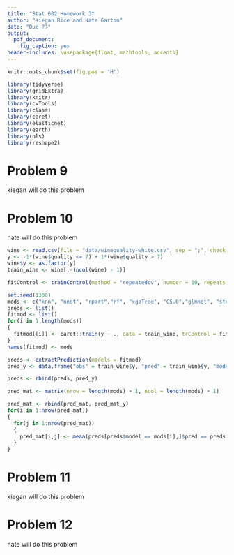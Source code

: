 ```yaml
---
title: "Stat 602 Homework 3"
author: "Kiegan Rice and Nate Garton"
date: "Due ??"
output: 
  pdf_document: 
    fig_caption: yes
header-includes: \usepackage{float, mathtools, accents}
---
```



\newcommand{\dbtilde}[1]{\accentset{\approx}{#1}}

```r
knitr::opts_chunk$set(fig.pos = 'H')
```

```r
library(tidyverse)
library(gridExtra)
library(knitr)
library(cvTools)
library(class)
library(caret)
library(elasticnet)
library(earth)
library(pls)
library(reshape2)
```

# Problem 9  
kiegan will do this problem 

# Problem 10  
nate will do this problem  

```r
wine <- read.csv(file = "data/winequality-white.csv", sep = ";", check.names = TRUE)
y <- -1*(wine$quality <= 7) + 1*(wine$quality > 7)
wine$y <- as.factor(y)
train_wine <- wine[,-(ncol(wine) - 1)]

fitControl <- trainControl(method = "repeatedcv", number = 10, repeats = 5, search = "grid")

set.seed(1308)
mods <- c("knn", "nnet", "rpart","rf", "xgbTree", "C5.0","glmnet", "stepLDA", "svmLinear", "svmPoly", "svmRadial")
preds <- list()
fitmod <- list()
for(i in 1:length(mods))
{
  fitmod[[i]] <- caret::train(y ~ ., data = train_wine, trControl = fitControl, method = mods[i])
}
names(fitmod) <- mods

preds <- extractPrediction(models = fitmod)
pred_y <- data.frame("obs" = train_wine$y, "pred" = train_wine$y, "model" = "actual", "dataType" = "Training", "object" = "none")

preds <- rbind(preds, pred_y)

pred_mat <- matrix(nrow = length(mods) + 1, ncol = length(mods) + 1)

pred_mat <- rbind(pred_mat, pred_mat_y)
for(i in 1:nrow(pred_mat))
{
  for(j in 1:nrow(pred_mat))
  {
    pred_mat[i,j] <- mean(preds[preds$model == mods[i],]$pred == preds[preds$model == mods[j],]$pred)
  }
}
```

# Problem 11  
kiegan will do this problem

# Problem 12  
nate will do this problem  




